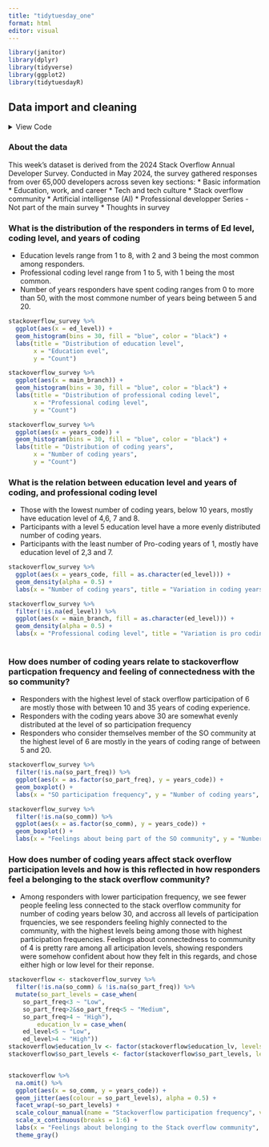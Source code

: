 ---
title: "tidytuesday_one"
format: html
editor: visual
---


```{r message=FALSE, results='hide', warning=FALSE}
library(janitor)
library(dplyr)
library(tidyverse)
library(ggplot2)
library(tidytuesdayR)
```

## Data import and cleaning

<details>

<summary>View Code</summary>

```{r results='hide', message=FALSE}

tuesdata <- tidytuesdayR::tt_load(2024, week = 36)

stackoverflow_survey<- tuesdata$stackoverflow_survey_single_response

stackoverflow_survey<- stackoverflow_survey %>%
  select(-survey_length, -survey_ease, -converted_comp_yearly, -remote_work, -years_code_pro, -dev_type, -org_size, -purchase_influence, -buildvs_buy, -currency, -comp_total, -age, -so_account)

stackoverflow_survey %>% summary()

```

</details>

### About the data

This week's dataset is derived from the 2024 Stack Overflow Annual Developer Survey. Conducted in May 2024, the survey gathered responses from over 65,000 developers across seven key sections: \* Basic information \* Education, work, and career \* Tech and tech culture \* Stack overflow community \* Artificial intelligense (AI) \* Professional developper Series - Not part of the main survey \* Thoughts in survey

### What is the distribution of the responders in terms of Ed level, coding level, and years of coding

-   Education levels range from 1 to 8, with 2 and 3 being the most common among responders.
-   Professional coding level range from 1 to 5, with 1 being the most common.
-   Number of years responders have spent coding ranges from 0 to more than 50, with the most commone number of years being between 5 and 20.



```{r}
stackoverflow_survey %>%
  ggplot(aes(x = ed_level)) +
  geom_histogram(bins = 30, fill = "blue", color = "black") +
  labs(title = "Distribution of education level",
       x = "Education evel",
       y = "Count")

stackoverflow_survey %>%
  ggplot(aes(x = main_branch)) +
  geom_histogram(bins = 30, fill = "blue", color = "black") +
  labs(title = "Distribution of professional coding level",
       x = "Professional coding level",
       y = "Count")

stackoverflow_survey %>%
  ggplot(aes(x = years_code)) +
  geom_histogram(bins = 30, fill = "blue", color = "black") +
  labs(title = "Distribution of coding years",
       x = "Number of coding years",
       y = "Count")
```



### What is the relation between education level and years of coding, and professional coding level

-   Those with the lowest number of coding years, below 10 years, mostly have education level of 4,6, 7 and 8.
-   Participants with a level 5 education level have a more evenly distributed number of coding years.
-   Participants with the least number of Pro-coding years of 1, mostly have education level of 2,3 and 7.



```{r}
stackoverflow_survey %>% 
  ggplot(aes(x = years_code, fill = as.character(ed_level))) +
  geom_density(alpha = 0.5) +
  labs(x = "Number of coding years", title = "Variation in coding years with education level")

stackoverflow_survey %>% 
  filter(!is.na(ed_level)) %>% 
  ggplot(aes(x = main_branch, fill = as.character(ed_level))) +
  geom_density(alpha = 0.5) +
  labs(x = "Professional coding level", title = "Variation is pro coding level with education level")
  
```



### How does number of coding years relate to stackoverflow particpation frequency and feeling of connectedness with the so community?

-   Responders with the highest level of stack overflow participation of 6 are mostly those with between 10 and 35 years of coding experience.
-   Responders with the coding years above 30 are somewhat evenly distributed at the level of so participation frequency
-   Responders who consider themselves member of the SO community at the highest level of 6 are mostly in the years of coding range of between 5 and 20.



```{r}
stackoverflow_survey %>% 
  filter(!is.na(so_part_freq)) %>% 
  ggplot(aes(x = as.factor(so_part_freq), y = years_code)) +
  geom_boxplot() +
  labs(x = "SO participation frequency", y = "Number of coding years", title = "Distribution of SO participation with coding years")

stackoverflow_survey %>% 
  filter(!is.na(so_comm)) %>% 
  ggplot(aes(x = as.factor(so_comm), y = years_code)) +
  geom_boxplot() +
  labs(x = "Feelings about being part of the SO community", y = "Number of coding years", title = "Feelings about being part of the Stack overflow community by number of coding years")
```



### How does number of coding years affect stack overflow participation levels and how is this reflected in how responders feel a belonging to the stack overflow community?

-   Among responders with lower participation frequency, we see fewer people feeling less connected to the stack overflow community for number of coding years below 30, and accross all levels of participation frquencies, we see responders feeling highly connected to the community, with the highest levels being among those with highest participation frequencies. Feelings about connectedness to community of 4 is pretty rare among all articipation levels, showing responders were somehow confident about how they felt in this regards, and chose either high or low level for their reponse.



```{r}
stackoverflow <- stackoverflow_survey %>% 
  filter(!is.na(so_comm) & !is.na(so_part_freq)) %>%
  mutate(so_part_levels = case_when(
    so_part_freq<3 ~ "Low",
    so_part_freq>2&so_part_freq<5 ~ "Medium",
    so_part_freq>4 ~ "High"), 
        education_lv = case_when(
    ed_level<5 ~ "Low",
    ed_level>4 ~ "High"))
stackoverflow$education_lv <- factor(stackoverflow$education_lv, levels = c("Low", "High"))
stackoverflow$so_part_levels <- factor(stackoverflow$so_part_levels, levels = c("Low", "Medium", "High"))


stackoverflow %>% 
  na.omit() %>% 
  ggplot(aes(x = so_comm, y = years_code)) + 
  geom_jitter(aes(colour = so_part_levels), alpha = 0.5) +
  facet_wrap(~so_part_levels) +
  scale_colour_manual(name = "Stackoverflow participation frequency", values = c("black", "orange", "skyblue")) +
  scale_x_continuous(breaks = 1:6) +
  labs(x = "Feelings about belonging to the Stack overflow community", y = "Number of coding years", title = "Feelings about being part of the Stack overflow community by number of coding years with respect to participation levels") +
  theme_gray()
```


